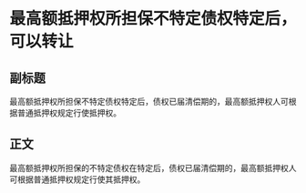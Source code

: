 # 最高额抵押权所担保不特定债权特定后，可以转让
## 副标题
最高额抵押权所担保不特定债权特定后，债权已届清偿期的，最高额抵押权人可根据普通抵押权规定行使抵押权。
## 正文
最高额抵押权所担保的不特定债权在特定后，债权已届清偿期的，最高额抵押权人可根据普通抵押权规定行使其抵押权。